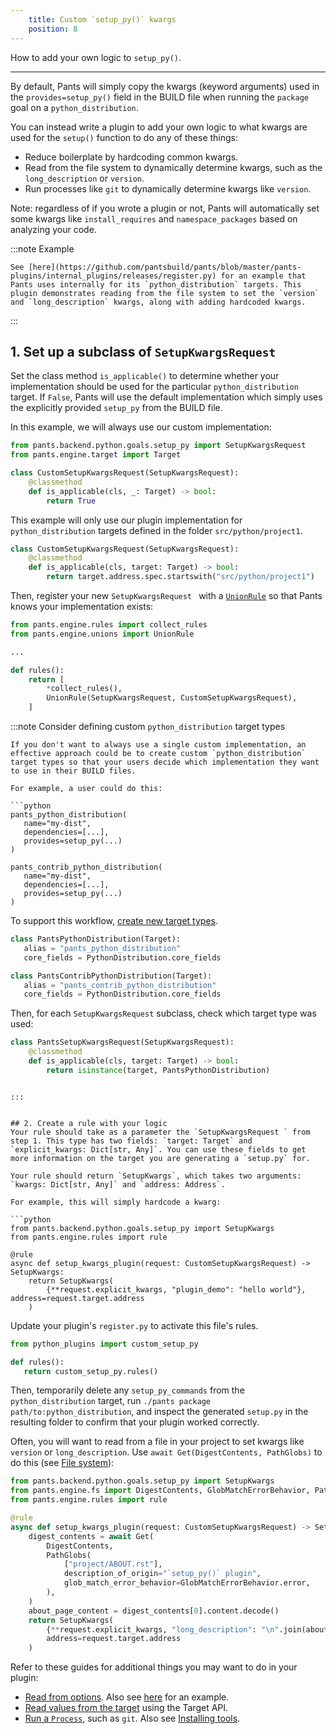 ```yaml
---
    title: Custom `setup_py()` kwargs
    position: 8
---
```



How to add your own logic to `setup_py()`.

---

By default, Pants will simply copy the kwargs (keyword arguments) used in the `provides=setup_py()` field in the BUILD file when running the `package` goal on a `python_distribution`.

You can instead write a plugin to add your own logic to what kwargs are used for the `setup()` function to do any of these things:

* Reduce boilerplate by hardcoding common kwargs.
* Read from the file system to dynamically determine kwargs, such as the `long_description` or `version`.
* Run processes like `git` to dynamically determine kwargs like `version`.

Note: regardless of if you wrote a plugin or not, Pants will automatically set some kwargs like `install_requires` and `namespace_packages` based on analyzing your code.

:::note Example

```
See [here](https://github.com/pantsbuild/pants/blob/master/pants-plugins/internal_plugins/releases/register.py) for an example that Pants uses internally for its `python_distribution` targets. This plugin demonstrates reading from the file system to set the `version` and `long_description` kwargs, along with adding hardcoded kwargs.

```

:::


## 1. Set up a subclass of `SetupKwargsRequest`
Set the class method `is_applicable()` to determine whether your implementation should be used for the particular `python_distribution` target. If `False`, Pants will use the default implementation which simply uses the explicitly provided `setup_py` from the BUILD file.

In this example, we will always use our custom implementation:

```python
from pants.backend.python.goals.setup_py import SetupKwargsRequest
from pants.engine.target import Target

class CustomSetupKwargsRequest(SetupKwargsRequest):
    @classmethod
    def is_applicable(cls, _: Target) -> bool:
        return True
```

This example will only use our plugin implementation for `python_distribution` targets defined in the folder `src/python/project1`.

```python
class CustomSetupKwargsRequest(SetupKwargsRequest):
    @classmethod
    def is_applicable(cls, target: Target) -> bool:
        return target.address.spec.startswith("src/python/project1")
```


Then, register your new `SetupKwargsRequest ` with a [`UnionRule`](doc:rules-api-unions) so that Pants knows your implementation exists:

```python
from pants.engine.rules import collect_rules
from pants.engine.unions import UnionRule

...

def rules():
    return [
      	*collect_rules(),
        UnionRule(SetupKwargsRequest, CustomSetupKwargsRequest),
    ]
```

:::note Consider defining custom `python_distribution` target types

```
If you don't want to always use a single custom implementation, an effective approach could be to create custom `python_distribution` target types so that your users decide which implementation they want to use in their BUILD files.

For example, a user could do this:

```python
pants_python_distribution(
   name="my-dist",
   dependencies=[...],
   provides=setup_py(...)
)

pants_contrib_python_distribution(
   name="my-dist",
   dependencies=[...],
   provides=setup_py(...)
)
```

To support this workflow, [create new target types](https://www.pantsbuild.org/v2.0/docs/target-api-new-targets).

```python
class PantsPythonDistribution(Target):
   alias = "pants_python_distribution"
   core_fields = PythonDistribution.core_fields

class PantsContribPythonDistribution(Target):
   alias = "pants_contrib_python_distribution"
   core_fields = PythonDistribution.core_fields
```

Then, for each `SetupKwargsRequest` subclass, check which target type was used:

```python
class PantsSetupKwargsRequest(SetupKwargsRequest):
    @classmethod
    def is_applicable(cls, target: Target) -> bool:
        return isinstance(target, PantsPythonDistribution)
```

```

:::


## 2. Create a rule with your logic
Your rule should take as a parameter the `SetupKwargsRequest ` from step 1. This type has two fields: `target: Target` and `explicit_kwargs: Dict[str, Any]`. You can use these fields to get more information on the target you are generating a `setup.py` for.

Your rule should return `SetupKwargs`, which takes two arguments: `kwargs: Dict[str, Any]` and `address: Address`.

For example, this will simply hardcode a kwarg:

```python
from pants.backend.python.goals.setup_py import SetupKwargs
from pants.engine.rules import rule

@rule
async def setup_kwargs_plugin(request: CustomSetupKwargsRequest) -> SetupKwargs:
    return SetupKwargs(
        {**request.explicit_kwargs, "plugin_demo": "hello world"}, address=request.target.address
    )
```

Update your plugin's `register.py` to activate this file's rules.
```python title="title="pants-plugins/python_plugins/register.py""
from python_plugins import custom_setup_py

def rules():
   return custom_setup_py.rules()
```

Then, temporarily delete any `setup_py_commands` from the `python_distribution` target, run `./pants package path/to:python_distribution`, and inspect the generated `setup.py` in the resulting folder to confirm that your plugin worked correctly.

Often, you will want to read from a file in your project to set kwargs like `version` or `long_description`. Use `await Get(DigestContents, PathGlobs)` to do this (see [File system](doc:rules-api-file-system)):

```python
from pants.backend.python.goals.setup_py import SetupKwargs
from pants.engine.fs import DigestContents, GlobMatchErrorBehavior, PathGlobs
from pants.engine.rules import rule

@rule
async def setup_kwargs_plugin(request: CustomSetupKwargsRequest) -> SetupKwargs:
    digest_contents = await Get(
        DigestContents,
        PathGlobs(
            ["project/ABOUT.rst"],
            description_of_origin="`setup_py()` plugin",
            glob_match_error_behavior=GlobMatchErrorBehavior.error,
        ),
    )
    about_page_content = digest_contents[0].content.decode()
    return SetupKwargs(
        {**request.explicit_kwargs, "long_description": "\n".join(about_page_content)},
        address=request.target.address
    )
```

Refer to these guides for additional things you may want to do in your plugin:

* [Read from options](doc:rules-api-subsystems). Also see [here](https://github.com/pantsbuild/pants/blob/master/pants-plugins/internal_plugins/releases/register.py) for an example.
* [Read values from the target](doc:rules-api-and-target-api) using the Target API.
* [Run a `Process`](doc:rules-api-process), such as `git`. Also see [Installing tools](doc:rules-api-installing-tools).